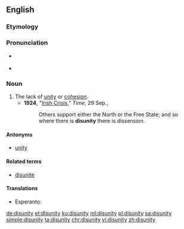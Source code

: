 ==English==

===Etymology===
{{prefix|dis|unity|lang=en}}

===Pronunciation===
* {{a|UK}} {{IPA|/dɪsˈjuːnɪti/|lang=en}}
* {{audio|en-uk-disunity.ogg|Audio (UK)|lang=en}}

===Noun===
{{en-noun|disunities}}

# The lack of [[unity]] or [[cohesion]].
#* '''1924''', "[http://www.time.com/time/magazine/article/0,9171,719208,00.html Irish Crisis]," ''Time'', 29 Sep.,
#*: Others support either the North or the Free State; and so where there is '''disunity''' there is dissension.

====Antonyms====
* [[unity]]

====Related terms====
* [[disunite]]

====Translations====
{{trans-top|lack of unity or cohesion}}
* Esperanto: {{t|eo|malunueco}}
{{trans-mid}}
{{trans-bottom}}

[[de:disunity]]
[[et:disunity]]
[[ku:disunity]]
[[ml:disunity]]
[[pl:disunity]]
[[sa:disunity]]
[[simple:disunity]]
[[ta:disunity]]
[[chr:disunity]]
[[vi:disunity]]
[[zh:disunity]]